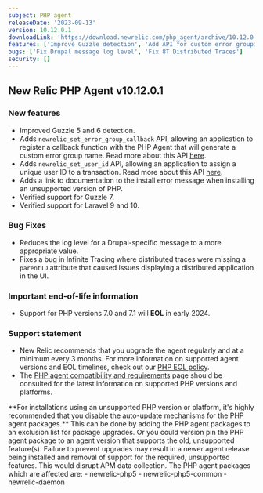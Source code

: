 ```yaml
---
subject: PHP agent
releaseDate: '2023-09-13'
version: 10.12.0.1
downloadLink: 'https://download.newrelic.com/php_agent/archive/10.12.0.1'
features: ['Improve Guzzle detection', 'Add API for custom error grouping', 'Add API to assign a unique ID to a transaction', 'Add docs link to install error message', 'Verified support for Laravel 9 and 10', 'Verified support for Guzzle 7']
bugs: ['Fix Drupal message log level', 'Fix 8T Distributed Traces']
security: []
---
```

## New Relic PHP Agent v10.12.0.1

### New features

* Improved Guzzle 5 and 6 detection.
* Adds `newrelic_set_error_group_callback` API, allowing an application to register a callback function with the PHP Agent that will generate a custom error group name. Read more about this API [here](/docs/agents/php-agent/php-agent-api/newrelic_set_error_group_callback).
* Adds `newrelic_set_user_id` API, allowing an application to assign a unique user ID to a transaction. Read more about this API [here](/docs/agents/php-agent/php-agent-api/newrelic_set_user_id).
* Adds a link to documentation to the install error message when installing an unsupported version of PHP.
* Verified support for Guzzle 7.
* Verified support for Laravel 9 and 10.

### Bug Fixes

* Reduces the log level for a Drupal-specific message to a more appropriate value.
* Fixes a bug in Infinite Tracing where distributed traces were missing a `parentID` attribute that caused issues displaying a distributed application in the UI.

### Important end-of-life information

* Support for PHP versions 7.0 and 7.1 will **EOL** in early 2024.

### Support statement

* New Relic recommends that you upgrade the agent regularly and at a minimum every 3 months. For more information on supported agent versions and EOL timelines, check out our [PHP EOL policy](https://docs.newrelic.com/docs/apm/agents/php-agent/getting-started/php-agent-eol-policy/).
* The [PHP agent compatibility and requirements](https://docs.newrelic.com/docs/apm/agents/php-agent/getting-started/php-agent-compatibility-requirements/) page should be consulted for the latest information on supported PHP versions and platforms.

<Callout variant="important">
**For installations using an unsupported PHP version or platform, it's highly recommended that you disable the auto-update mechanisms for the PHP agent packages.** This can be done by adding the PHP agent packages to an exclusion list for package upgrades. Or you could version pin the PHP agent package to an agent version that supports the old, unsupported feature(s). Failure to prevent upgrades may result in a newer agent release being installed and removal of support for the required, unsupported features. This would disrupt APM data collection.
The PHP agent packages which are affected are:
   - newrelic-php5
   - newrelic-php5-common
   - newrelic-daemon
</Callout>
